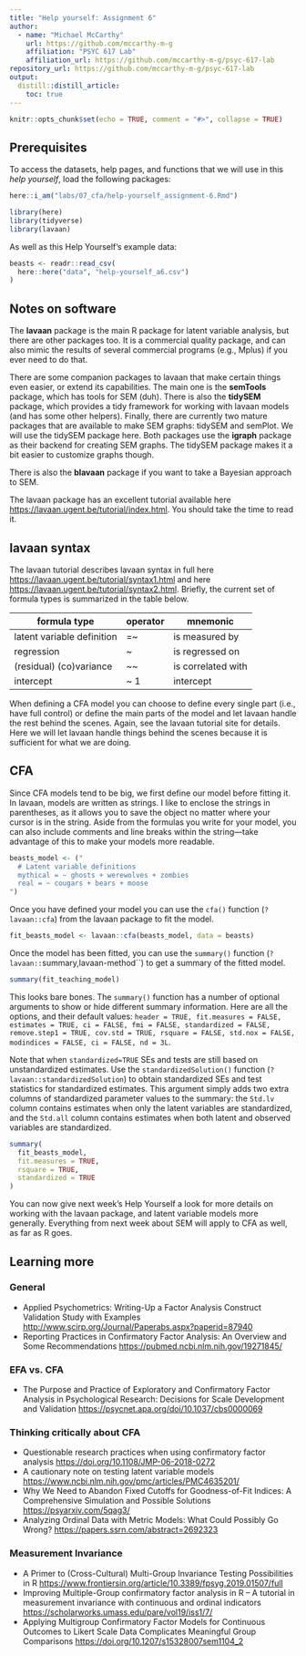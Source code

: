 ```yaml
---
title: "Help yourself: Assignment 6"
author:
  - name: "Michael McCarthy"
    url: https://github.com/mccarthy-m-g
    affiliation: "PSYC 617 Lab"
    affiliation_url: https://github.com/mccarthy-m-g/psyc-617-lab
repository_url: https://github.com/mccarthy-m-g/psyc-617-lab
output:
  distill::distill_article:
    toc: true
---
```


```r
knitr::opts_chunk$set(echo = TRUE, comment = "#>", collapse = TRUE)
```

## Prerequisites

To access the datasets, help pages, and functions that we will use in this *help yourself*, load the following packages:

```r
here::i_am("labs/07_cfa/help-yourself_assignment-6.Rmd")

library(here)
library(tidyverse)
library(lavaan)
```

As well as this Help Yourself's example data:

```r
beasts <- readr::read_csv(
  here::here("data", "help-yourself_a6.csv")
)
```

## Notes on software

The **lavaan** package is the main R package for latent variable analysis, but there are other packages too. It is a commercial quality package, and can also mimic the results of several commercial programs (e.g., Mplus) if you ever need to do that.

There are some companion packages to lavaan that make certain things even easier, or extend its capabilities. The main one is the **semTools** package, which has tools for SEM (duh). There is also the **tidySEM** package, which provides a tidy framework for working with lavaan models (and has some other helpers). Finally, there are currently two mature packages that are available to make SEM graphs: tidySEM and semPlot. We will use the tidySEM package here. Both packages use the **igraph** package as their backend for creating SEM graphs. The tidySEM package makes it a bit easier to customize graphs though.

There is also the **blavaan** package if you want to take a Bayesian approach to SEM.

The lavaan package has an excellent tutorial available here <https://lavaan.ugent.be/tutorial/index.html>. You should take the time to read it.

## lavaan syntax

The lavaan tutorial describes lavaan syntax in full here <https://lavaan.ugent.be/tutorial/syntax1.html> and here <https://lavaan.ugent.be/tutorial/syntax2.html>. Briefly, the current set of formula types is summarized in the table below.

| formula type               | operator | mnemonic           |
|----------------------------|----------|--------------------|
| latent variable definition | =~       | is measured by     |
| regression                 | ~        | is regressed on    |
| (residual) (co)variance    | ~~       | is correlated with |
| intercept                  | ~ 1      | intercept          |

When defining a CFA model you can choose to define every single part (i.e., have full control) or define the main parts of the model and let lavaan handle the rest behind the scenes. Again, see the lavaan tutorial site for details. Here we will let lavaan handle things behind the scenes because it is sufficient for what we are doing.

## CFA

Since CFA models tend to be big, we first define our model before fitting it. In lavaan, models are written as strings. I like to enclose the strings in parentheses, as it allows you to save the object no matter where your cursor is in the string. Aside from the formulas you write for your model, you can also include comments and line breaks within the string---take advantage of this to make your models more readable.

```r
beasts_model <- ("
  # Latent variable definitions
  mythical = ~ ghosts + werewolves + zombies 
  real = ~ cougars + bears + moose
")
```


Once you have defined your model you can use the `cfa()` function (`?lavaan::cfa`) from the lavaan package to fit the model.

```r
fit_beasts_model <- lavaan::cfa(beasts_model, data = beasts)
```

Once the model has been fitted, you can use the `summary()` function (`?lavaan::`summary,lavaan-method``) to get a summary of the fitted model.

```r
summary(fit_teaching_model)
```

This looks bare bones. The `summary()` function has a number of optional arguments to show or hide different summary information. Here are all the options, and their default values: `header = TRUE, fit.measures = FALSE, estimates = TRUE, ci = FALSE, fmi = FALSE, standardized = FALSE, remove.step1 = TRUE, cov.std = TRUE, rsquare = FALSE, std.nox = FALSE, modindices = FALSE, ci = FALSE, nd = 3L`.

Note that when `standardized=TRUE` SEs and tests are still based on unstandardized estimates. Use the `standardizedSolution()` function (`?lavaan::standardizedSolution`) to obtain standardized SEs and test statistics for standardized estimates. This argument simply adds two extra columns of standardized parameter values to the summary: the `Std.lv` column contains estimates when only the latent variables are standardized, and the `Std.all` column contains estimates when both latent and observed variables are standardized.

```r
summary(
  fit_beasts_model,
  fit.measures = TRUE,
  rsquare = TRUE,
  standardized = TRUE
)
```

You can now give next week's Help Yourself a look for more details on working with the lavaan package, and latent variable models more generally. Everything from next week about SEM will apply to CFA as well, as far as R goes.

## Learning more

### General

- Applied Psychometrics: Writing-Up a Factor Analysis Construct Validation Study with Examples <http://www.scirp.org/Journal/Paperabs.aspx?paperid=87940>
- Reporting Practices in Confirmatory Factor Analysis: An Overview and Some Recommendations <https://pubmed.ncbi.nlm.nih.gov/19271845/>

### EFA vs. CFA

- The Purpose and Practice of Exploratory and Confirmatory Factor Analysis in Psychological Research: Decisions for Scale Development and Validation <https://psycnet.apa.org/doi/10.1037/cbs0000069>

### Thinking critically about CFA

- Questionable research practices when using confirmatory factor analysis <https://doi.org/10.1108/JMP-06-2018-0272>
- A cautionary note on testing latent variable models <https://www.ncbi.nlm.nih.gov/pmc/articles/PMC4635201/>
- Why We Need to Abandon Fixed Cutoffs for Goodness-of-Fit Indices: A Comprehensive Simulation and Possible Solutions <https://psyarxiv.com/5qag3/>
- Analyzing Ordinal Data with Metric Models: What Could Possibly Go Wrong? <https://papers.ssrn.com/abstract=2692323>

### Measurement Invariance

- A Primer to (Cross-Cultural) Multi-Group Invariance Testing Possibilities in R <https://www.frontiersin.org/article/10.3389/fpsyg.2019.01507/full>
- Improving Multiple-Group confirmatory factor analysis in R – A tutorial in measurement invariance with continuous and ordinal indicators <https://scholarworks.umass.edu/pare/vol19/iss1/7/>
- Applying Multigroup Confirmatory Factor Models for Continuous Outcomes to Likert Scale Data Complicates Meaningful Group Comparisons <https://doi.org/10.1207/s15328007sem1104_2>
